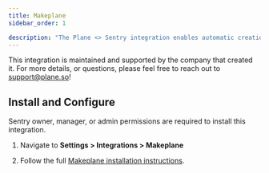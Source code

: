 ```yaml
---
title: Makeplane
sidebar_order: 1

description: "The Plane <> Sentry integration enables automatic creation of Plane issues from Sentry alerts, supports linking Sentry issues to Plane issues, and keeps their status in sync for streamlined error tracking and resolution."
---
```


This integration is maintained and supported by the company that created it. For more details, or questions, please feel free to reach out to support@plane.so!

## Install and Configure

<Alert>

Sentry owner, manager, or admin permissions are required to install this integration.

</Alert>

1. Navigate to **Settings > Integrations > Makeplane**

2. Follow the full [Makeplane installation instructions](https://docs.plane.so/integrations/sentry).